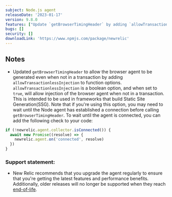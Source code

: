 ```yaml
---
subject: Node.js agent
releaseDate: '2023-01-17'
version: 9.8.0
features: ["Update `getBrowserTimingHeader` by adding `allowTransactionlessinject` to function options."]
bugs: []
security: []
downloadLink: 'https://www.npmjs.com/package/newrelic'
---
```


## Notes

* Updated `getBrowserTimingHeader` to allow the browser agent to be generated even when not in a transaction by adding `allowTransactionlessInjection` to function options. `allowTransactionlessInjection` is a boolean option, and when set to `true`, will allow injection of the browser agent when not in a transaction. This is intended to be used in frameworks that build Static Site Generation(SSG). Note that if you're using this option, you may need to wait until the Node agent has established a connection before calling `getBrowserTimingHeader`. To wait until the agent is connected, you can add the following check to your code:

```js
if (!newrelic.agent.collector.isConnected()) {
  await new Promise((resolve) => {
    newrelic.agent.on('connected', resolve)
  })
}
```

### Support statement:

* New Relic recommends that you upgrade the agent regularly to ensure that you're getting the latest features and performance benefits. Additionally, older releases will no longer be supported when they reach [end-of-life](/docs/using-new-relic/cross-product-functions/install-configure/notification-changes-new-relic-saas-features-distributed-software).
